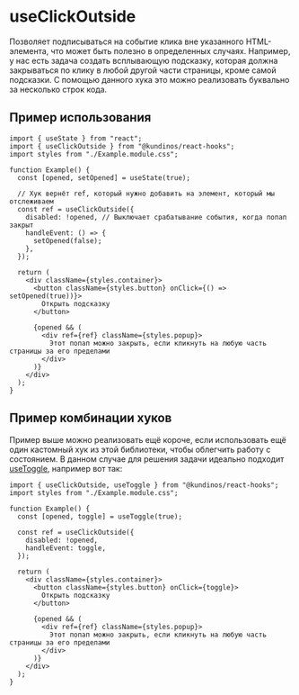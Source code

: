 
# useClickOutside

Позволяет подписываться на событие клика вне указанного HTML-элемента, что может быть полезно в определенных случаях.
Например, у нас есть задача создать всплывающую подсказку, которая должна закрываться по клику в любой другой части страницы, кроме самой подсказки.
С помощью данного хука это можно реализовать буквально за несколько строк кода.

## Пример использования

```tsx
import { useState } from "react";
import { useClickOutside } from "@kundinos/react-hooks";
import styles from "./Example.module.css";

function Example() {
  const [opened, setOpened] = useState(true);

  // Хук вернёт ref, который нужно добавить на элемент, который мы отслеживаем
  const ref = useClickOutside({
    disabled: !opened, // Выключает срабатывание события, когда попап закрыт
    handleEvent: () => {
      setOpened(false);
    },
  });

  return (
    <div className={styles.container}>
      <button className={styles.button} onClick={() => setOpened(true))}>
        Открыть подсказку
      </button>

      {opened && (
        <div ref={ref} className={styles.popup}>
          Этот попап можно закрыть, если кликнуть на любую часть страницы за его пределами
        </div>
      )}
    </div>
  );
}
```

<ExampleWrapper>
  <SimpleExample />
</ExampleWrapper>

## Пример комбинации хуков

Пример выше можно реализовать ещё короче, если использовать ещё один кастомный хук из этой библиотеки, чтобы облегчить работу с состоянием.
В данном случае для решения задачи идеально подходит [useToggle](./use-toggle.mdx), например вот так:

```tsx
import { useClickOutside, useToggle } from "@kundinos/react-hooks";
import styles from "./Example.module.css";

function Example() {
  const [opened, toggle] = useToggle(true);

  const ref = useClickOutside({
    disabled: !opened,
    handleEvent: toggle,
  });

  return (
    <div className={styles.container}>
      <button className={styles.button} onClick={toggle}>
        Открыть подсказку
      </button>

      {opened && (
        <div ref={ref} className={styles.popup}>
          Этот попап можно закрыть, если кликнуть на любую часть страницы за его пределами
        </div>
      )}
    </div>
  );
}
```

<ExampleWrapper>
  <ComboExample />
</ExampleWrapper>
